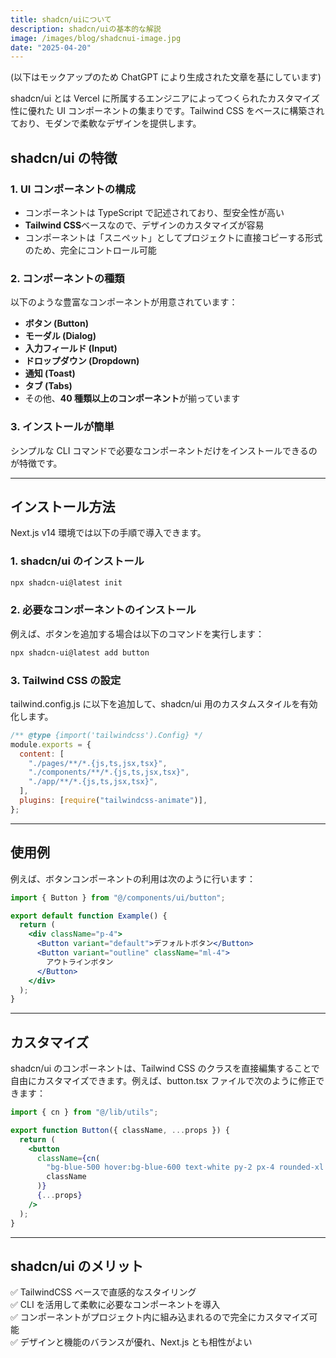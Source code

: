 ```yaml
---
title: shadcn/uiについて
description: shadcn/uiの基本的な解説
image: /images/blog/shadcnui-image.jpg
date: "2025-04-20"
---
```


(以下はモックアップのため ChatGPT により生成された文章を基にしています)

shadcn/ui とは Vercel に所属するエンジニアによってつくられたカスタマイズ性に優れた UI コンポーネントの集まりです。Tailwind CSS をベースに構築されており、モダンで柔軟なデザインを提供します。

## **shadcn/ui の特徴**

### 1. **UI コンポーネントの構成**

- コンポーネントは TypeScript で記述されており、型安全性が高い
- **Tailwind CSS**ベースなので、デザインのカスタマイズが容易
- コンポーネントは「スニペット」としてプロジェクトに直接コピーする形式のため、完全にコントロール可能

### 2. **コンポーネントの種類**

以下のような豊富なコンポーネントが用意されています：

- **ボタン (Button)**
- **モーダル (Dialog)**
- **入力フィールド (Input)**
- **ドロップダウン (Dropdown)**
- **通知 (Toast)**
- **タブ (Tabs)**
- その他、**40 種類以上のコンポーネント**が揃っています

### 3. **インストールが簡単**

シンプルな CLI コマンドで必要なコンポーネントだけをインストールできるのが特徴です。

---

## **インストール方法**

Next.js v14 環境では以下の手順で導入できます。

### 1. **shadcn/ui のインストール**

```bash
npx shadcn-ui@latest init
```

### 2. **必要なコンポーネントのインストール**

例えば、ボタンを追加する場合は以下のコマンドを実行します：

```bash
npx shadcn-ui@latest add button
```

### 3. **Tailwind CSS の設定**

tailwind.config.js に以下を追加して、shadcn/ui 用のカスタムスタイルを有効化します。

```js
/** @type {import('tailwindcss').Config} */
module.exports = {
  content: [
    "./pages/**/*.{js,ts,jsx,tsx}",
    "./components/**/*.{js,ts,jsx,tsx}",
    "./app/**/*.{js,ts,jsx,tsx}",
  ],
  plugins: [require("tailwindcss-animate")],
};
```

---

## 使用例

例えば、ボタンコンポーネントの利用は次のように行います：

```jsx
import { Button } from "@/components/ui/button";

export default function Example() {
  return (
    <div className="p-4">
      <Button variant="default">デフォルトボタン</Button>
      <Button variant="outline" className="ml-4">
        アウトラインボタン
      </Button>
    </div>
  );
}
```

---

## カスタマイズ

shadcn/ui のコンポーネントは、Tailwind CSS のクラスを直接編集することで自由にカスタマイズできます。例えば、button.tsx ファイルで次のように修正できます：

```jsx
import { cn } from "@/lib/utils";

export function Button({ className, ...props }) {
  return (
    <button
      className={cn(
        "bg-blue-500 hover:bg-blue-600 text-white py-2 px-4 rounded-xl shadow-md",
        className
      )}
      {...props}
    />
  );
}
```

---

## shadcn/ui のメリット

✅ TailwindCSS ベースで直感的なスタイリング  
✅ CLI を活用して柔軟に必要なコンポーネントを導入  
✅ コンポーネントがプロジェクト内に組み込まれるので完全にカスタマイズ可能  
✅ デザインと機能のバランスが優れ、Next.js とも相性がよい
